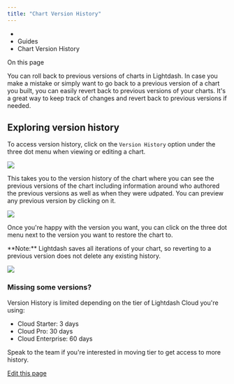 ```yaml
---
title: "Chart Version History"
---
```


* [](/)
* Guides
* Chart Version History

On this page

You can roll back to previous versions of charts in Lightdash. In case you make a mistake or simply want to go back to a previous version of a chart you built, you can easily revert back to previous versions of your charts. It's a great way to keep track of changes and revert back to previous versions if needed.

## Exploring version history[​](#exploring-version-history "Direct link to Exploring version history")

To access version history, click on the `Version History` option under the three dot menu when viewing or editing a chart.

![](/assets/images/version-history-menu-d335447f04266eedeb691bbe74932a7a.png)

This takes you to the version history of the chart where you can see the previous versions of the chart including information around who authored the previous versions as well as when they were udpated. You can preview any previous version by clicking on it.

![](/assets/images/version-history-explorer-ba442ad1aba9dbbef26fd2b7eff21eef.png)

Once you're happy with the version you want, you can click on the three dot menu next to the version you want to restore the chart to.

<Info>
  **Note:** Lightdash saves all iterations of your chart, so reverting to a previous version does not delete any existing history.
</Info>

![](/assets/images/version-history-selection-9a266ef03efb84ab3567e1ac80eeedab.png)

### Missing some versions?[​](#missing-some-versions "Direct link to Missing some versions?")

Version History is limited depending on the tier of Lightdash Cloud you're using:

* Cloud Starter: 3 days
* Cloud Pro: 30 days
* Cloud Enterprise: 60 days

Speak to the team if you're interested in moving tier to get access to more history.

[Edit this page](https://github.com/lightdash/lightdash/edit/main/docs/docs/guides/version-history.mdx)
